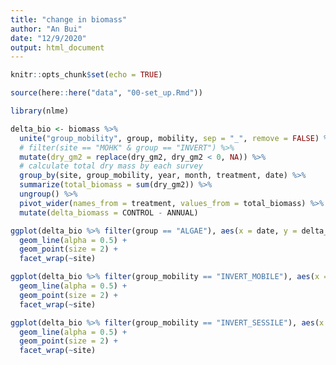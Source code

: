 ```yaml
---
title: "change in biomass"
author: "An Bui"
date: "12/9/2020"
output: html_document
---
```


```r
knitr::opts_chunk$set(echo = TRUE)
```

```r
source(here::here("data", "00-set_up.Rmd"))

library(nlme)
```

```r
delta_bio <- biomass %>% 
  unite("group_mobility", group, mobility, sep = "_", remove = FALSE) %>% 
  # filter(site == "MOHK" & group == "INVERT") %>% 
  mutate(dry_gm2 = replace(dry_gm2, dry_gm2 < 0, NA)) %>% 
  # calculate total dry mass by each survey
  group_by(site, group_mobility, year, month, treatment, date) %>% 
  summarize(total_biomass = sum(dry_gm2)) %>% 
  ungroup() %>% 
  pivot_wider(names_from = treatment, values_from = total_biomass) %>% 
  mutate(delta_biomass = CONTROL - ANNUAL)

ggplot(delta_bio %>% filter(group == "ALGAE"), aes(x = date, y = delta_biomass)) +
  geom_line(alpha = 0.5) +
  geom_point(size = 2) +
  facet_wrap(~site)

ggplot(delta_bio %>% filter(group_mobility == "INVERT_MOBILE"), aes(x = date, y = delta_biomass)) +
  geom_line(alpha = 0.5) +
  geom_point(size = 2) +
  facet_wrap(~site)

ggplot(delta_bio %>% filter(group_mobility == "INVERT_SESSILE"), aes(x = date, y = delta_biomass)) +
  geom_line(alpha = 0.5) +
  geom_point(size = 2) +
  facet_wrap(~site)

```

